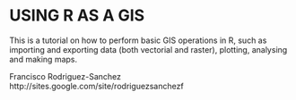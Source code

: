 USING R AS A GIS
========================================================

This is a tutorial on how to perform basic GIS operations in R, such as importing and exporting data (both vectorial and raster), plotting, analysing and making maps.

Francisco Rodriguez-Sanchez   
http://sites.google.com/site/rodriguezsanchezf
  

